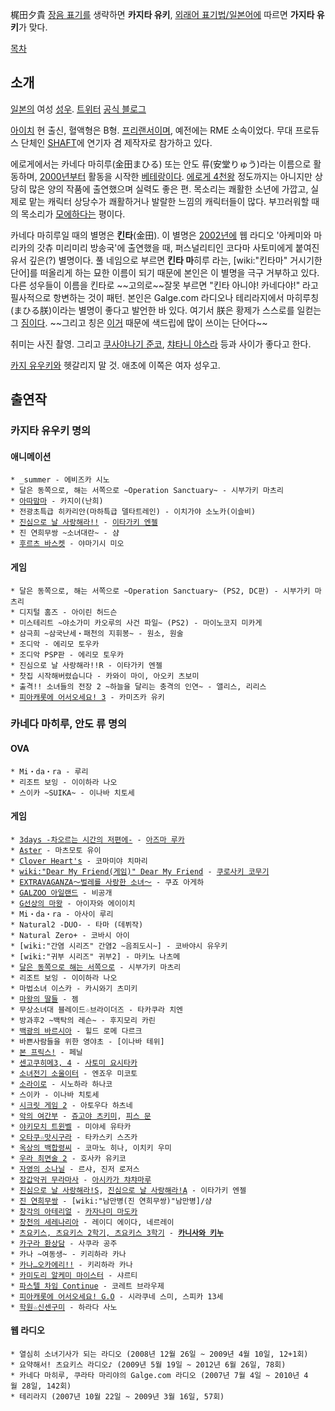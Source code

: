 梶田夕貴
[[장음 표기]]를 생략하면 '''카지타 유키''', [[외래어 표기법/일본어]]에 따르면 '''가지타 유키'''가 맞다.

[[목차]]
== 소개 ==
[[일본]]의 여성 [[성우]]. [https://twitter.com/kazikazi1021 트위터] [http://kazi.jugem.jp/ 공식 블로그]

[[아이치]] 현 출신, 혈액형은 B형. [[프리랜서]]이며, 예전에는 RME 소속이었다. 무대 프로듀스 단체인 [http://shaft.main.jp/ SHAFT]에 연기자 겸 제작자로 참가하고 있다.

에로게에서는 카네다 마히루(金田まひる) 또는 안도 류(安堂りゅう)라는 이름으로 활동하며, [[2000년]]부터 활동을 시작한 [[베테랑]]이다. [[에로게 4천왕]] 정도까지는 아니지만 상당히 많은 양의 작품에 출연했으며 실력도 좋은 편. 목소리는 쾌활한 소년에 가깝고, 실제로 맡는 캐릭터 상당수가 쾌활하거나 발랄한 느낌의 캐릭터들이 많다. 부끄러워할 때의 목소리가 [[모에]]하다는 평이다. 

카네다 마히루일 때의 별명은 '''킨타'''(金田). 이 별명은 [[2002년]]에 웹 라디오 '아케미와 마리카의 갓츄 미리미리 방송국'에 출연했을 때, 퍼스널리티인 코다마 사토미에게 붙여진 유서 깊은(?) 별명이다. 풀 네임으로 부르면 '''킨타 마'''히루 라는, [wiki:"킨타마" 거시기한 단어]를 떠올리게 하는 묘한 이름이 되기 때문에 본인은 이 별명을 극구 거부하고 있다. 다른 성우들이 이름을 킨타로 ~~고의로~~잘못 부르면 "킨타 아니야! 카네다야!" 라고 필사적으로 항변하는 것이 패턴. 본인은 Galge.com 라디오나 테리라지에서 마히루칭(まひる朕)이라는 별명이 좋다고 발언한 바 있다. 여기서 朕은 황제가 스스로를 일컫는 그 [[짐]]이다. ~~그리고 칭은 [[성기|이거]] 때문에 색드립에 많이 쓰이는 단어다~~

취미는 사진 촬영. 그리고 [[쿠사야나기 준코]], [[챠타니 야스라]] 등과 사이가 좋다고 한다.

[[카지 유우키]]와 헷갈리지 말 것. 애초에 이쪽은 여자 성우고.

== 출연작 ==
=== 카지타 유우키 명의 ===
==== 애니메이션 ====
 * _summer - 에비즈카 시노
 * 달은 동쪽으로, 해는 서쪽으로 ~Operation Sanctuary~ - 시부가키 마츠리
 * [[아따맘마]] - 카지이(난희)
 * 전광초특급 히카리안(마하특급 델타트레인) - 이치가야 소노카(이슬비)
 * [[진심으로 날 사랑해라!!]] - [[이타가키 엔젤]]
 * 진 연희무쌍 ~소녀대란~ - 샴
 * [[후르츠 바스켓]] - 야마기시 미오
==== 게임 ====
 * 달은 동쪽으로, 해는 서쪽으로 ~Operation Sanctuary~ (PS2, DC판) - 시부가키 마츠리
 * 디지털 홈즈 - 아이린 허드슨
 * 미스테리트 ~야소가미 카오루의 사건 파일~ (PS2) - 마이노코지 미카게
 * 삼극희 ~삼국난세・패천의 지휘봉~ - 원소, 원술
 * 조디악 - 에리모 토우카
 * 조디악 PSP판 - 에리모 토우카
 * 진심으로 날 사랑해라!!R - 이타가키 엔젤
 * 찻집 시작해버렸습니다 - 카와이 마이, 아오키 츠보미
 * 출격!! 소녀들의 전장 2 ~하늘을 달리는 충격의 인연~ - 앨리스, 리리스
 * [[피아캐롯에 어서오세요! 3]] - 카미즈카 유키

=== 카네다 마히루, 안도 류 명의 ===
==== OVA ====
 * Mi・da・ra - 루리
 * 리조트 보잉 - 이이하라 나오
 * 스이카 ~SUIKA~ - 이나바 치토세
==== 게임 ====
 * [[3days -차오르는 시간의 저편에-]] - [[아즈마 루카]]
 * [[Aster]] - 마츠모토 유이
 * [[Clover Heart's]] - 코마미야 치마리
 * [[wiki:"Dear My Friend(게임)" Dear My Friend]] - [[쿠로사키 코무기]]
 * [[EXTRAVAGANZA～벌레를 사랑한 소녀～]] - 쿠죠 아게하
 * [[GALZOO 아일랜드]] - 비공개
 * [[G선상의 마왕]] - 아이자와 에이이치
 * Mi・da・ra - 아사이 루리
 * Natural2 -DUO- - 타마 (데뷔작)
 * Natural Zero+ - 코바시 아이
 * [wiki:"간염 시리즈" 간염2 ~음죄도시~] - 코바야시 유우키
 * [wiki:"귀부 시리즈" 귀부2] - 마키노 나츠메
 * [[달은 동쪽으로 해는 서쪽으로]] - 시부가키 마츠리
 * 리조트 보잉 - 이이하라 나오
 * 마법소녀 이스카 - 카시와기 츠미키
 * [[마왕의 딸들]] - 젬
 * 무상소녀대 블레이드☆브라이더즈 - 타카쿠라 치엔
 * 방과후2 ~백탁의 레슨~ - 후지모리 카린
 * [[백광의 바르시아]] - 힐드 로메 다르크
 * 바쁜사람들을 위한 영야초 - [이나바 테위]
 * [[본 프릭스!]] - 페닐
 * [[센고쿠히메|센고쿠히메3, 4]] - [[센고쿠히메/등장인물|사토미 요시타카]]
 * [[소녀전기 소울이터]] - 엔죠우 미코토
 * [[소라이로]] - 시노하라 하나코
 * 스이카 - 이나바 치토세
 * [[시크릿 게임 2]] - 아토우다 하츠네
 * [[악의 여간부]] - [[쥬고야 츠키미]], [[피스 문]]
 * [[야키모치 트윈벨]] - 미야세 유타카
 * [[오타쿠☆맛시구라]] - 타카스키 스즈카
 * [[옥상의 백합령씨]] - 코마노 히나, 이치키 우미
 * [[최면술2|우라 최면술 2]] - 호사카 유키코
 * [[자영의 소나닐]] - 르샤, 진저 로저스
 * [[장갑악귀 무라마사]] - [[아시카가 챠챠마루]]
 * [[진심으로 날 사랑해라!S]], [[진심으로 날 사랑해라!A]] - 이타가키 엔젤
 * [[진 연희무쌍]] - [wiki:"남만병(진 연희무쌍)"남만병]/샴
 * [[창각의 아테리얼]] - [[카자나미 마도카]]
 * [[창천의 세레나리아]] - 레이디 에이다, 네르레이
 * [[츠요키스|츠요키스, 츠요키스 2학기, 츠요키스 3학기]] - '''[[카니사와 키누]]'''
 * [[카구라 환상담]] - 사쿠라 공주
 * 카나 ~여동생~ - 키리하라 카나
 * [[카나…오카에리!!]] - 키리하라 카나
 * [[카미도리 알케미 마이스터]] - 샤르티
 * [[파스텔 차임 Continue]] - 코레트 브라우제
 * [[피아캐롯에 어서오세요! G.O]] - 시라쿠네 스미, 스피카 13세
 * [[학원☆신센구미]] - 하라다 사노
==== 웹 라디오 ====
 * 열심히 소녀기사가 되는 라디오 (2008년 12월 26일 ~ 2009년 4월 10일, 12+1회)
 * 요약해서! 츠요키스 라디오♪ (2009년 5월 19일 ~ 2012년 6월 26일, 78회)
 * 카네다 마히루, 쿠라타 마리야의 Galge.com 라디오 (2007년 7월 4일 ~ 2010년 4월 28일, 142회)
 * 테리라지 (2007년 10월 22일 ~ 2009년 3월 16일, 57회)
